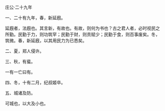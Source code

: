 

庄公·二十九年

一、二十有九年，春，新延廐。

延廐者，法廐也。其言新，有故也。有故，则何为书也？古之君人者，必时视民之所勤。民勤于力，则功筑罕；民勤于财，则贡赋少；民勤于食，则百事废矣。冬，筑微。春，新延廐，以其用民力为已悉矣。

二、夏，郑人侵许。

三、秋，有蜚。

一有一亡曰有。

四、冬，十有二月，纪叔姬卒。

五、城诸及防。

可城也，以大及小也。

